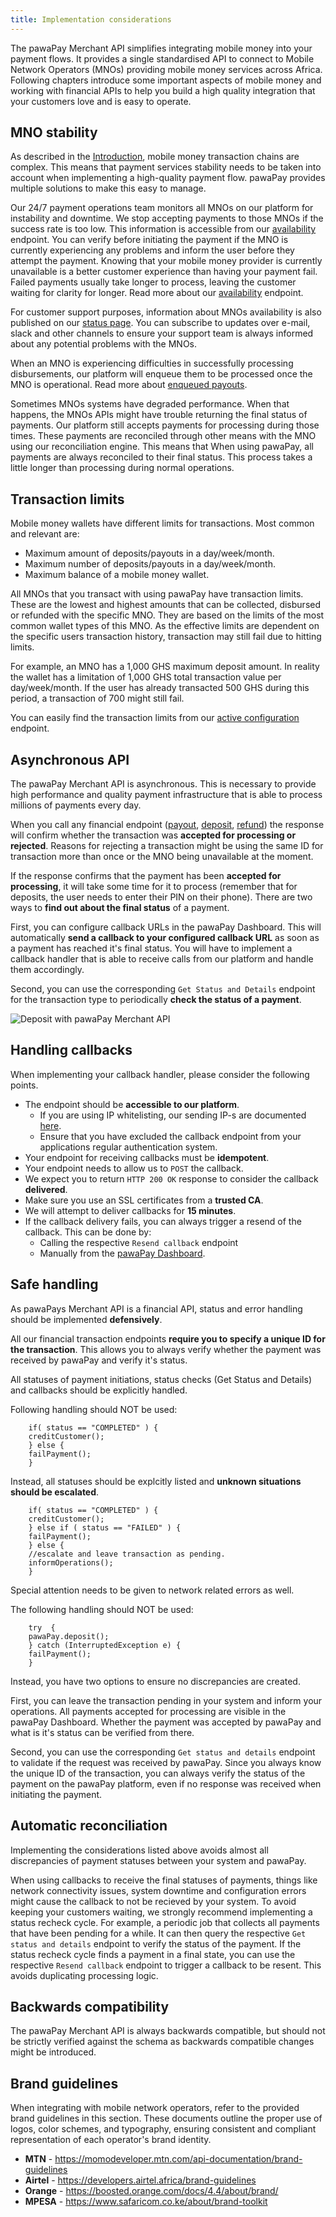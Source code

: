 ```yaml
---
title: Implementation considerations
---
```


The pawaPay Merchant API simplifies integrating mobile money into your payment flows. 
It provides a single standardised API to connect to Mobile Network Operators (MNOs) providing mobile money services across Africa.
Following chapters introduce some important aspects of mobile money and working with financial APIs to help you build a high quality integration that your customers love and is easy to operate.

## MNO stability

As described in the [Introduction](#section/What-does-a-payment-look-like), mobile money transaction chains are complex. 
This means that payment services stability needs to be taken into account when implementing a high-quality payment flow. 
pawaPay provides multiple solutions to make this easy to manage.

Our 24/7 payment operations team monitors all MNOs on our platform for instability and downtime. We stop accepting payments to those MNOs if the success rate is too low. 
This information is accessible from our [availability](#operation/availability) endpoint. 
You can verify before initiating the payment if the MNO is currently experiencing any problems and inform the user before they attempt the payment. 
Knowing that your mobile money provider is currently unavailable is a better customer experience than having your payment fail. 
Failed payments usually take longer to process, leaving the customer waiting for clarity for longer. Read more about our [availability](#operation/availability) endpoint.

For customer support purposes, information about MNOs availability is also published on our [status page](https://status.pawapay.cloud). 
You can subscribe to updates over e-mail, slack and other channels to ensure your support team is always informed about any potential problems with the MNOs.

When an MNO is experiencing difficulties in successfully processing disbursements, our platform will enqueue them to be processed once the MNO is operational. 
Read more about [enqueued payouts](#section/Payout-(Disbursement)/Enqueued-payouts).

Sometimes MNOs systems have degraded performance. 
When that happens, the MNOs APIs might have trouble returning the final status of payments. 
Our platform still accepts payments for processing during those times. 
These payments are reconciled through other means with the MNO using our reconciliation engine.
This means that When using pawaPay, all payments are always reconciled to their final status. 
This process takes a little longer than processing during normal operations.

## Transaction limits

Mobile money wallets have different limits for transactions. Most common and relevant are:
* Maximum amount of deposits/payouts in a day/week/month.
* Maximum number of deposits/payouts in a day/week/month.
* Maximum balance of a mobile money wallet.

All MNOs that you transact with using pawaPay have transaction limits. 
These are the lowest and highest amounts that can be collected, disbursed or refunded with the specific MNO. 
They are based on the limits of the most common wallet types of this MNO. 
As the effective limits are dependent on the specific users transaction history, transaction may still fail due to hitting limits. 

For example, an MNO has a 1,000 GHS maximum deposit amount. 
In reality the wallet has a limitation of 1,000 GHS total transaction value per day/week/month. 
If the user has already transacted 500 GHS during this period, a transaction of 700 might still fail.

You can easily find the transaction limits from our [active configuration](#operation/active_conf) endpoint.

## Asynchronous API

The pawaPay Merchant API is asynchronous. This is necessary to provide high performance and quality payment infrastructure that is able to process millions of payments every day.

When you call any financial endpoint ([payout](#operation/createPayout), [deposit](#operation/createDeposit), [refund](#operation/createRefund)) the response will confirm whether the transaction was __accepted for processing or rejected__. 
Reasons for rejecting a transaction might be using the same ID for transaction more than once or the MNO being unavailable at the moment.

If the response confirms that the payment has been __accepted for processing__, it will take some time for it to process (remember that for deposits, the user needs to enter their PIN on their phone). 
There are two ways to __find out about the final status__ of a payment.

First, you can configure callback URLs in the pawaPay Dashboard. 
This will automatically __send a callback to your configured callback URL__ as soon as a payment has reached it's final status. 
You will have to implement a callback handler that is able to receive calls from our platform and handle them accordingly.

Second, you can use the corresponding `Get Status and Details` endpoint for the transaction type to periodically __check the status of a payment__.

<img class="screenshot" src="/images/deposit_flow.jpg" alt="Deposit with pawaPay Merchant API" />

## Handling callbacks

When implementing your callback handler, please consider the following points.

* The endpoint should be __accessible to our platform__. 
    * If you are using IP whitelisting, our sending IP-s are documented [here](#section/Using-the-API/Callback-URLs).
    * Ensure that you have excluded the callback endpoint from your applications regular authentication system.
* Your endpoint for receiving callbacks must be __idempotent__.
* Your endpoint needs to allow us to `POST` the callback.
* We expect you to return `HTTP 200 OK` response to consider the callback __delivered__.
* Make sure you use an SSL certificates from a __trusted CA__.
* We will attempt to deliver callbacks for __15 minutes__.
* If the callback delivery fails, you can always trigger a resend of the callback. This can be done by:
    * Calling the respective `Resend callback` endpoint 
    * Manually from the [pawaPay Dashboard](/dashboard/transactions/callback_resend).

## Safe handling

As pawaPays Merchant API is a financial API, status and error handling should be implemented __defensively__.

All our financial transaction endpoints __require you to specify a unique ID for the transaction__. This allows you to always verify whether the payment was received by pawaPay and verify it's status.

All statuses of payment initiations, status checks (Get Status and Details) and callbacks should be explicitly handled.

Following handling should NOT be used:
```
    if( status == "COMPLETED" ) {
    creditCustomer();
    } else {
    failPayment();
    }
```

Instead, all statuses should be explcitly listed and __unknown situations should be escalated__.
```
    if( status == "COMPLETED" ) {
    creditCustomer();
    } else if ( status == "FAILED" ) {
    failPayment();
    } else {
    //escalate and leave transaction as pending.
    informOperations();
    }
```
Special attention needs to be given to network related errors as well.

The following handling should NOT be used:
```
    try  {
    pawaPay.deposit();
    } catch (InterruptedException e) {
    failPayment();
    }
```

Instead, you have two options to ensure no discrepancies are created.

First, you can leave the transaction pending in your system and inform your operations. 
All payments accepted for processing are visible in the pawaPay Dashboard. 
Whether the payment was accepted by pawaPay and what is it's status can be verified from there.

Second, you can use the corresponding `Get status and details` endpoint to validate if the request was received by pawaPay.
Since you always know the unique ID of the transaction, you can always verify the status of the payment on the pawaPay platform, even if no response was received when initiating the payment.

## Automatic reconciliation

Implementing the considerations listed above avoids almost all discrepancies of payment statuses between your system and pawaPay.

When using callbacks to receive the final statuses of payments, things like network connectivity issues, system downtime and configuration errors might cause the callback to not be recieved by your system.
To avoid keeping your customers waiting, we strongly recommend implementing a status recheck cycle.
For example, a periodic job that collects all payments that have been pending for a while. It can then query the respective `Get status and details` endpoint to verify the status of the payment. 
If the status recheck cycle finds a payment in a final state, you can use the respective `Resend callback` endpoint to trigger a callback to be resent. This avoids duplicating processing logic.

## Backwards compatibility

The pawaPay Merchant API is always backwards compatible, but should not be strictly verified against the schema as backwards compatible changes might be introduced.

## Brand guidelines

When integrating with mobile network operators, refer to the provided brand guidelines in this section. 
These documents outline the proper use of logos, color schemes, and typography, ensuring consistent and compliant representation of each operator's brand identity.

* __MTN__ - https://momodeveloper.mtn.com/api-documentation/brand-guidelines
* __Airtel__ - https://developers.airtel.africa/brand-guidelines
* __Orange__ - https://boosted.orange.com/docs/4.4/about/brand/
* __MPESA__ - https://www.safaricom.co.ke/about/brand-toolkit
